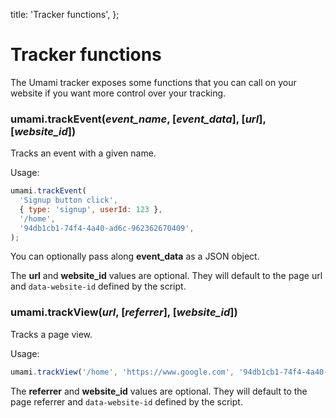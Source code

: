   title: 'Tracker functions',
};

# Tracker functions

The Umami tracker exposes some functions that you can call on your website if you want
more control over your tracking.

### umami.trackEvent(_event_name_, [*event_data*], [*url*], [*website_id*])

Tracks an event with a given name.

Usage:

```js
umami.trackEvent(
  'Signup button click',
  { type: 'signup', userId: 123 },
  '/home',
  '94db1cb1-74f4-4a40-ad6c-962362670409',
);
```

You can optionally pass along **event_data** as a JSON object.

The **url** and **website_id** values are optional. They will default to the page url and `data-website-id`
defined by the script.

### umami.trackView(_url_, [*referrer*], [*website_id*])

Tracks a page view.

Usage:

```js
umami.trackView('/home', 'https://www.google.com', '94db1cb1-74f4-4a40-ad6c-962362670409');
```

The **referrer** and **website_id** values are optional. They will default to the page referrer and `data-website-id`
defined by the script.
